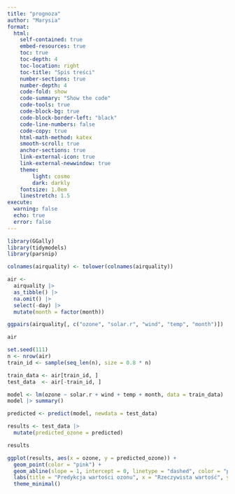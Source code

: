 ```yaml
---
title: "prognoza"
author: "Marysia"
format: 
  html:
    self-contained: true
    embed-resources: true
    toc: true
    toc-depth: 4
    toc-location: right
    toc-title: "Spis treści"
    number-sections: true
    number-depth: 4
    code-fold: show
    code-summary: "Show the code"
    code-tools: true
    code-block-bg: true
    code-block-border-left: "black"
    code-line-numbers: false
    code-copy: true
    html-math-method: katex
    smooth-scroll: true
    anchor-sections: true
    link-external-icon: true
    link-external-newwindow: true
    theme:
        light: cosmo
        dark: darkly
    fontsize: 1.0em
    linestretch: 1.5
execute:
  warning: false
  echo: true
  error: false
---
```

```r
library(GGally)
library(tidymodels)
library(parsnip)
```


```r
colnames(airquality) <- tolower(colnames(airquality))

air <-
  airquality |>
  as_tibble() |>
  na.omit() |> 
  select(-day) |> 
  mutate(month = factor(month)) 
```

```r
ggpairs(airquality[, c("ozone", "solar.r", "wind", "temp", "month")])
```
```r
air
```

```r
set.seed(111) 
n <- nrow(air)
train_id <- sample(seq_len(n), size = 0.8 * n)
```

```r
train_data <- air[train_id, ]
test_data  <- air[-train_id, ]
```

```r
model <- lm(ozone ~ solar.r + wind + temp + month, data = train_data)
model |> summary()
```
```r
predicted <- predict(model, newdata = test_data)
```

```r
results <- test_data |> 
  mutate(predicted_ozone = predicted)

results
```
```r
ggplot(results, aes(x = ozone, y = predicted_ozone)) +
  geom_point(color = "pink") +
  geom_abline(slope = 1, intercept = 0, linetype = "dashed", color = "purple") +
  labs(title = "Predykcja wartości ozonu", x = "Rzeczywista wartość", y = "Przewidywana wartość") +
  theme_minimal()
```

